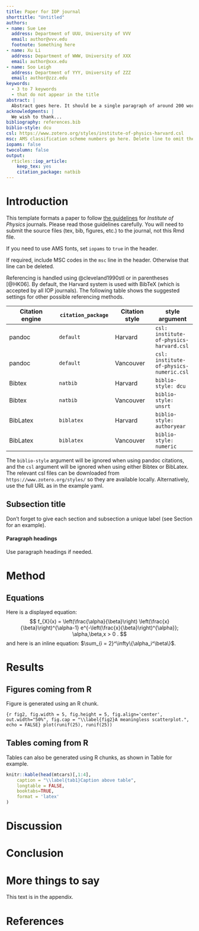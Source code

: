 ```yaml
---
title: Paper for IOP journal
shorttitle: "Untitled"
authors:
- name: Sue Lee
  address: Department of UUU, University of VVV
  email: author@vvv.edu
  footnote: Something here
- name: Xu Li
  address: Department of WWW, University of XXX
  email: author@xxx.edu
- name: Soo Leigh
  address: Department of YYY, University of ZZZ
  email: author@zzz.edu
keywords:
  - 3 to 7 keywords
  - that do not appear in the title
abstract: |
  Abstract goes here. It should be a single paragraph of around 200 words.
acknowledgments: |
  We wish to thank...
bibliography: references.bib
biblio-style: dcu
csl: https://www.zotero.org/styles/institute-of-physics-harvard.csl
msc: AMS classification scheme numbers go here. Delete line to omit them.
iopams: false
twocolumn: false
output: 
  rticles::iop_article:
    keep_tex: yes
    citation_package: natbib
---
```



# Introduction {#sec:1}

This template formats a paper to follow [the guidelines](https://publishingsupport.iopscience.iop.org/questions/latex-template/) for *Institute of Physics* journals. Please read those guidelines carefully. You will need to submit the source files (tex, bib, figures, etc.) to the journal, not this Rmd file. 

If you need to use AMS fonts, set `iopams` to `true` in the header.

If required, include MSC codes in the `msc` line in the header. Otherwise that line can be deleted.

Referencing is handled using @cleveland1990stl or in parentheses [@HK06]. By default, the Harvard system is used with BibTeX (which is accepted by all IOP journals). The following table shows the suggested settings for other possible referencing methods.

| Citation engine   |  `citation_package` | Citation style | style argument |
| ----------------- | ------------------- | -------------- | -------------- |
| pandoc            | `default`  | Harvard   | `csl: institute-of-physics-harvard.csl` |
| pandoc            | `default`  | Vancouver | `csl: institute-of-physics-numeric.csl` |
| Bibtex            | `natbib`   | Harvard   | `biblio-style: dcu`                     |
| Bibtex            | `natbib`   | Vancouver | `biblio-style: unsrt`                   |
| BibLatex          | `biblatex` | Harvard   | `biblio-style: authoryear`              |
| BibLatex          | `biblatex` | Vancouver | `biblio-style: numeric`                 |

The `biblio-style` argument will be ignored when using pandoc citations, and the `csl` argument will be ignored when using either Bibtex or BibLatex. The relevant csl files can be downloaded from `https://www.zotero.org/styles/` so they are available locally. Alternatively, use the full URL as in the example yaml.

## Subsection title {#sec:2}

Don't forget to give each section
and subsection a unique label (see Section \ref{sec:1} for an example).

#### Paragraph headings

Use paragraph headings if needed.


# Method

## Equations

Here is a displayed equation:
$$ 
  f_{X}(x) = \left(\frac{\alpha}{\beta}\right)
  \left(\frac{x}{\beta}\right)^{\alpha-1}
  e^{-\left(\frac{x}{\beta}\right)^{\alpha}}; 
  \alpha,\beta,x > 0 .
$$
and here is an inline equation: $\sum_{i = 2}^\infty\{\alpha_i^\beta\}$.


# Results

## Figures coming from R

Figure \ref{fig2} is generated using an R chunk.

```{r fig2, fig.width = 5, fig.height = 5, fig.align='center', out.width="50%", fig.cap = "\\label{fig2}A meaningless scatterplot.", echo = FALSE}
plot(runif(25), runif(25))
```

## Tables coming from R

Tables can also be generated using R chunks, as shown in Table \ref{tab1} for example.

```r
knitr::kable(head(mtcars)[,1:4], 
    caption = "\\label{tab1}Caption above table",
    longtable = FALSE,
    booktabs=TRUE,
    format = 'latex'
)
```

# Discussion


# Conclusion

\appendix

# More things to say

This text is in the appendix.

# References {-}
